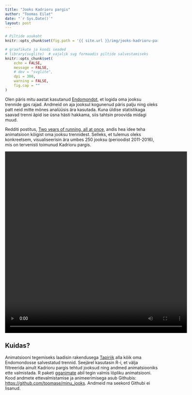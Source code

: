---
title: "Jooks Kadrioru pargis"
author: "Toomas Eilat"
date: "`r Sys.Date()`"
layout: post
---

```{r, echo=FALSE}
# Piltide asukoht
knitr::opts_chunk$set(fig.path = '{{ site.url }}/img/jooks-kadrioru-pargis-')
```

```{r setup, include=FALSE}
# graafikute ja koodi seaded
# library(svglite)  # vajalik svg formaadis piltide salvestamiseks
knitr::opts_chunk$set(
    echo = FALSE, 
    message = FALSE,
    # dev = "svglite",
    dpi = 300,
    warning = FALSE,
    fig.cap = ""
)
```

Olen päris mitu aastat kasutanud [Endomondot](https://www.endomondo.com/), et logida oma jooksu trennide gps rajad. Andmeid on aja jooksul kogunenud päris palju ning oleks patt neid mitte mõnes analüüsis ära kasutada. Kuna üldise statistikaga saavad trenni äpid ise üsna hästi hakkama, siis tahtsin proovida midagi muud.

Redditi postitus, [Two years of running, all at once](https://www.reddit.com/r/dataisbeautiful/comments/5ng255/two_years_of_running_all_at_once_oc/), andis hea idee teha animatsioon kõigist oma jooksu trennidest. Selleks, et tulemus oleks konkreetsem, visualiseerisin ära umbes 250 jooksu (perioodist 2011-2016), mis on tervenisti toimunud Kadrioru pargis.

<video src="http://toomase.github.io/files/kadrioru_pargi_jooks.mp4" width="600" height="600" controls preload></video>


## Kuidas?
Animatsiooni tegemiseks laadisin rakendusega [Tapiriik](https://tapiriik.com/) alla kõik oma Endomondosse salvestatud trennid. Seejärel kasutasin R-i, et välja filtreerida ainult Kadrioru pargis tehtud jooksud ning andmed animatsiooniks ette valmistada. R paketi [gganimate](https://github.com/dgrtwo/gganimate) abil tegin valmis lõpliku animatsiooni. Kood andmete ettevalmistamise ja animeerimisega asub Githubis: [https://github.com/toomase/minu_jooks](https://github.com/toomase/minu_jooks). Andmeid ma seekord Githubi ei lisanud.